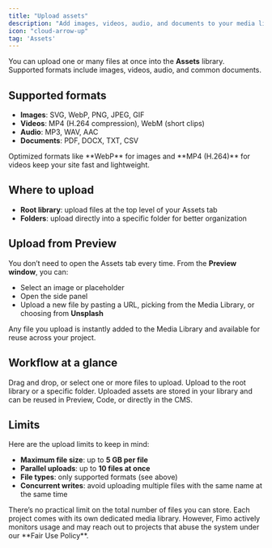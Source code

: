 ```yaml
---
title: "Upload assets"
description: "Add images, videos, audio, and documents to your media library."
icon: "cloud-arrow-up"
tag: 'Assets'
---
```


You can upload one or many files at once into the **Assets** library.  
Supported formats include images, videos, audio, and common documents.

## Supported formats

- **Images**: SVG, WebP, PNG, JPEG, GIF  
- **Videos**: MP4 (H.264 compression), WebM (short clips)  
- **Audio**: MP3, WAV, AAC  
- **Documents**: PDF, DOCX, TXT, CSV  

<Tip>
Optimized formats like **WebP** for images and **MP4 (H.264)** for videos keep your site fast and lightweight.
</Tip>

## Where to upload

- **Root library**: upload files at the top level of your Assets tab  
- **Folders**: upload directly into a specific folder for better organization  

## Upload from Preview

You don’t need to open the Assets tab every time. From the **Preview window**, you can:

- Select an image or placeholder  
- Open the side panel  
- Upload a new file by pasting a URL, picking from the Media Library, or choosing from **Unsplash**  

<Note>
Any file you upload is instantly added to the Media Library and available for reuse across your project.
</Note>

## Workflow at a glance

<Steps>
  <Step title="Choose files">
    Drag and drop, or select one or more files to upload.
  </Step>
  <Step title="Pick a location">
    Upload to the root library or a specific folder.
  </Step>
  <Step title="Reuse anywhere">
    Uploaded assets are stored in your library and can be reused in Preview, Code, or directly in the CMS.
  </Step>
</Steps>

## Limits

Here are the upload limits to keep in mind:

- **Maximum file size**: up to **5 GB per file**  
- **Parallel uploads**: up to **10 files at once**  
- **File types**: only supported formats (see above)  
- **Concurrent writes**: avoid uploading multiple files with the same name at the same time  

<Note>
There’s no practical limit on the total number of files you can store. Each project comes with its own dedicated media library. However, Fimo actively monitors usage and may reach out to projects that abuse the system under our **Fair Use Policy**.
</Note>